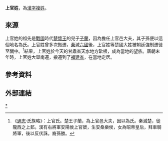 {{姓氏
|复姓=是
|姓氏=上官
|拼音=Shàngguān
|注音={{Pinyin2zhuyin|Shàng}}{{Pinyin2zhuyin|guān}}
|中国大陆=Shàngguān
|台湾=
|香港=
|澳门=
|新加坡=
|马来西亚=
|新字体=上官
|旧字体=上官
|平假名=じょうかん
|片假名=ジョウカン
|越南=Thượng Quan
|谚文=상관
|文觀部式=Sanggwan
|馬-賴式=Sanggwan
|日语罗马字=Jōkan
|反切=
|同音字=
|堂号=天水堂
|郡望=天水郡
}}

'''上官姓'''，為[[漢字姓氏|漢字]][[複姓|複姓]]。

==來源==
上官姓的祖先是[[戰國|戰國]]時代[[楚懷王|楚懷王]]的兒子[[子蘭|子蘭]]，因為擔任上官邑大夫，其子孫便以這個地名為氏。上官姓曾多次搬遷，[[秦|秦]]滅[[六國|六國]]後，上官姓等楚國大姓被朝廷強制遷徙至[[關中|關中]]。<ref name=通志>《[[s:通志_(四庫全書本)|通志]]·氏族略》：上官氏。楚王子蘭，為上官邑大夫，因以為氏。秦滅楚，徙隴西之上邽。漢有右將軍安陽侯上官桀，生安桑樂侯，女為昭帝皇后，拜車騎將軍，後以反伏誅。裔孫勝。</ref>結果，上官姓於今天的[[甘肅省|甘肅省]][[天水|天水]]地方紮根，成為當地的望族。[[唐朝|唐朝]]末年時，上官姓大舉南遷，搬遷到了[[福建省|福建省]]，在當地定居。
==參考資料==
{{reflist}}

==外部連結==
{{Wikisource further reading}}

{{Surname-stub}}
[[Category:上官姓|*]]